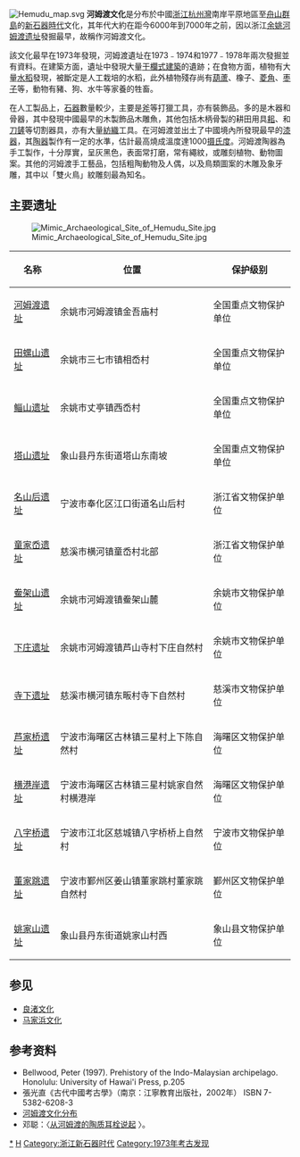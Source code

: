 [[File:Hemudu_map.svg|thumb]]
{{吴越历史}}
'''河姆渡文化'''是分布於中國[[浙江|浙江]][[杭州灣|杭州灣]]南岸平原地區至[[舟山群島|舟山群島]]的[[新石器時代|新石器時代]]文化，其年代大約在距今6000年到7000年之前，因以浙江[[余姚|余姚]][[河姆渡遗址|河姆渡遗址]]發掘最早，故稱作河姆渡文化。

該文化最早在1973年發現，河姆渡遺址在1973﹣1974和1977﹣1978年兩次發掘並有資料。在建築方面，遺址中發現大量[[干欄式建築|干欄式建築]]的遺跡；在食物方面，植物有大量[[水稻|水稻]]發現，被斷定是人工栽培的水稻，此外植物殘存尚有[[葫蘆|葫蘆]]、橡子、[[菱角|菱角]]、[[枣子|枣子]]等，動物有豬、狗、水牛等家養的牲畜。

在人工製品上，[[石器|石器]]數量較少，主要是[[斧|斧]]等打獵工具，亦有裝飾品。多的是木器和骨器，其中發現中國最早的木製飾品木雕魚，其他包括木柄骨製的耕田用具[[耜|耜]]、和[[刀|刀]][[鏟|鏟]]等切割器具，亦有大量[[紡織|紡織]]工具。在河姆渡並出土了中國境內所發現最早的[[漆器|漆器]]，其[[陶器|陶器]]製作有一定的水準，估計最高燒成溫度達1000[[摄氏度|摄氏度]]。河姆渡陶器為手工製作，十分厚實，呈灰黑色，表面常打磨，常有繩紋，或雕刻植物、動物圖案。其他的河姆渡手工藝品，包括粗陶動物及人偶，以及鳥類圖案的木雕及象牙雕，其中以「雙火鳥」紋雕刻最為知名。

== 主要遗址 ==
[[File:Mimic_Archaeological_Site_of_Hemudu_Site.jpg|thumb]]
{| class="wikitable sortable"
|-
! 名称
! 位置
! 保护级别
|-
| [[河姆渡遗址|河姆渡遗址]]
| 余姚市河姆渡镇金吾庙村
| 全国重点文物保护单位
|-
| [[田螺山遗址|田螺山遗址]]
| 余姚市三七市镇相岙村
| 全国重点文物保护单位
|-
| [[鲻山遗址|鲻山遗址]]
| 余姚市丈亭镇西岙村
| 全国重点文物保护单位
|-
| [[塔山遗址|塔山遗址]]
| 象山县丹东街道塔山东南坡
| 全国重点文物保护单位
|-
| [[名山后遗址|名山后遗址]]
| 宁波市奉化区江口街道名山后村
| 浙江省文物保护单位
|-
| [[童家岙遗址|童家岙遗址]]
| 慈溪市横河镇童岙村北部
| 浙江省文物保护单位
|-
| [[鲞架山遗址|鲞架山遗址]]
| 余姚市河姆渡镇鲞架山麓
| 余姚市文物保护单位
|-
| [[下庄遗址|下庄遗址]]
| 余姚市河姆渡镇芦山寺村下庄自然村
| 余姚市文物保护单位
|-
| [[寺下遗址|寺下遗址]]
| 慈溪市横河镇东畈村寺下自然村
| 慈溪市文物保护单位
|-
| [[芦家桥遗址|芦家桥遗址]]
| 宁波市海曙区古林镇三星村上下陈自然村
| 海曙区文物保护单位
|-
| [[横港岸遗址|横港岸遗址]]
| 宁波市海曙区古林镇三星村姚家自然村横港岸
| 海曙区文物保护单位
|-
| [[八字桥遗址|八字桥遗址]]
| 宁波市江北区慈城镇八字桥桥上自然村
| 宁波市文物保护单位
|-
| [[董家跳遗址|董家跳遗址]]
| 宁波市鄞州区姜山镇董家跳村董家跳自然村
| 鄞州区文物保护单位
|-
| [[姚家山遗址|姚家山遗址]]
| 象山县丹东街道姚家山村西
| 象山县文物保护单位
|}

== 参见 ==
{{commonscat|Hemudu culture}}
*[[良渚文化|良渚文化]]
*[[马家浜文化|马家浜文化]]

== 参考资料 ==
{{reflist}}
* Bellwood, Peter (1997). Prehistory of the Indo-Malaysian archipelago. Honolulu: University of Hawai'i Press, p.205
* 張光直《古代中國考古學》（南京：江寧教育出版社，2002年） ISBN 7-5382-6208-3
* [https://web.archive.org/web/20100103071847/http://www.hemudusite.com/culture.asp 河姆渡文化分布]
*邓聪：〈[http://www.nssd.org/articles/article_read.aspx?id=4344328 从河姆渡的陶质耳栓说起] {{Wayback|url=http://www.nssd.org/articles/article_read.aspx?id=4344328 |date=20180325233413 }}〉。
{{中国新石器时代文化}}
[[Category:河姆渡文化|*]]
[[Category:宁波歷史|H]]
[[Category:浙江新石器时代|Category:浙江新石器时代]]
[[Category:1973年考古发现|Category:1973年考古发现]]
